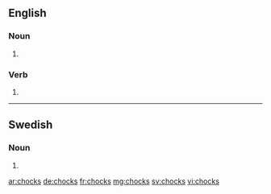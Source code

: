 ==English==

===Noun===
{{head|en|noun plural form}}

# {{plural of|chock|lang=en}}

===Verb===
{{head|en|verb form}}

# {{en-third-person singular of|chock}}

----

==Swedish==

===Noun===
{{head|sv|noun form}}

# {{sv-noun-form-indef-gen|chock}}

[[ar:chocks]]
[[de:chocks]]
[[fr:chocks]]
[[mg:chocks]]
[[sv:chocks]]
[[vi:chocks]]